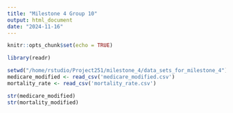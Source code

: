 ```yaml
---
title: "Milestone 4 Group 10"
output: html_document
date: "2024-11-16"
---
```


```r
knitr::opts_chunk$set(echo = TRUE)
```


```r
library(readr)

setwd("/home/rstudio/Project251/milestone_4/data_sets_for_milestone_4")
medicare_modified <- read_csv('medicare_modified.csv')
mortality_rate <- read_csv('mortality_rate.csv')

str(medicare_modified)
str(mortality_modified)

```



